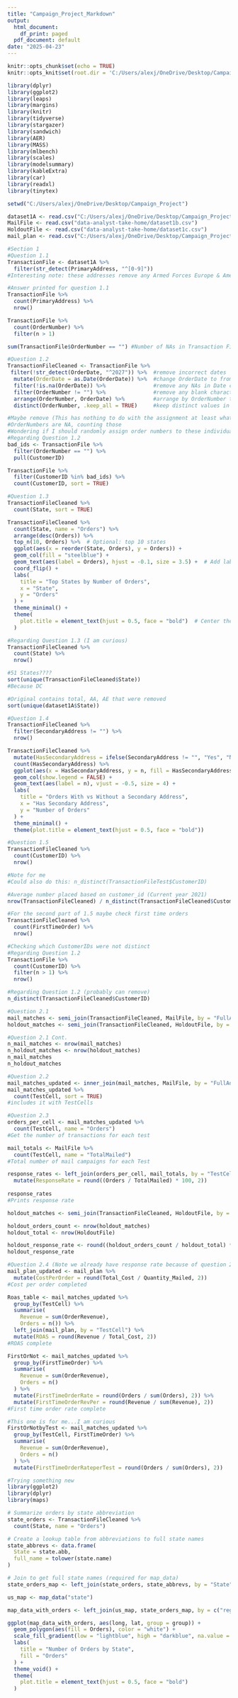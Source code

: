 ```yaml
---
title: "Campaign_Project_Markdown"
output:
  html_document:
    df_print: paged
  pdf_document: default
date: "2025-04-23"
---
```


```r
knitr::opts_chunk$set(echo = TRUE)
knitr::opts_knit$set(root.dir = 'C:/Users/alexj/OneDrive/Desktop/Campaign_Project')
```

```r
library(dplyr)
library(ggplot2)
library(leaps)
library(margins)
library(knitr)
library(tidyverse)
library(stargazer)
library(sandwich)
library(AER)
library(MASS)
library(mlbench)
library(scales)
library(modelsummary)
library(kableExtra)
library(car)
library(readxl)
library(tinytex)
```

```r
setwd("C:/Users/alexj/OneDrive/Desktop/Campaign_Project")
```

```r
dataset1A <- read.csv("C:/Users/alexj/OneDrive/Desktop/Campaign_Project/data-analyst-take-home/dataset1a.csv")
MailFile <- read.csv("data-analyst-take-home/dataset1b.csv")
HoldoutFile <- read.csv("data-analyst-take-home/dataset1c.csv")
mail_plan <- read.csv("C:/Users/alexj/OneDrive/Desktop/Campaign_Project/data-analyst-take-home/mail_plan.csv")
```

```r
#Section 1
#Question 1.1
TransactionFile <- dataset1A %>% 
  filter(str_detect(PrimaryAddress, "^[0-9]"))
#Interesting note: these addresses remove any Armed Forces Europe & Americas (AE & AA)
```

```r
#Answer printed for question 1.1
TransactionFile %>% 
  count(PrimaryAddress) %>% 
  nrow()
```


```r
TransactionFile %>%
  count(OrderNumber) %>% 
  filter(n > 1)
```

```r
sum(TransactionFile$OrderNumber == "") #Number of NAs in Transaction File; Order Number Column
```


```r
#Question 1.2
TransactionFileCleaned <- TransactionFile %>% 
 filter(!str_detect(OrderDate, "^2027")) %>%  #remove incorrect dates
  mutate(OrderDate = as.Date(OrderDate)) %>%  #change OrderDate to from character to Date
  filter(!is.na(OrderDate)) %>%               #remove any NAs in Date column
  filter(OrderNumber != "") %>%               #remove any blank characters in OrderNumber column
  arrange(OrderNumber, OrderDate) %>%         #arrange by OrderNumber then Orderdate
  distinct(OrderNumber, .keep_all = TRUE)     #keep distinct values in OrderNumber that occured first
```



```r
#Maybe remove (This has nothing to do with the assignment at least what the question is asking)
#OrderNumbers are NA, counting those
#Wondering if I should randomly assign order numbers to these individuals
#Regarding Question 1.2
bad_ids <- TransactionFile %>%
  filter(OrderNumber == "") %>%
  pull(CustomerID)

TransactionFile %>%
  filter(CustomerID %in% bad_ids) %>%
  count(CustomerID, sort = TRUE)

```

```r
#Question 1.3
TransactionFileCleaned %>% 
  count(State, sort = TRUE)
```

```r
TransactionFileCleaned %>%
  count(State, name = "Orders") %>%
  arrange(desc(Orders)) %>%
  top_n(10, Orders) %>%  # Optional: top 10 states
  ggplot(aes(x = reorder(State, Orders), y = Orders)) +
  geom_col(fill = "steelblue") +
  geom_text(aes(label = Orders), hjust = -0.1, size = 3.5) +  # Add labels on bars
  coord_flip() +
  labs(
    title = "Top States by Number of Orders",
    x = "State",
    y = "Orders"
  ) +
  theme_minimal() +
  theme(
    plot.title = element_text(hjust = 0.5, face = "bold")  # Center the title
  )
```


```r
#Regarding Question 1.3 (I am curious)
TransactionFileCleaned %>%
  count(State) %>%
  nrow()

```
```r
#51 States???? 
sort(unique(TransactionFileCleaned$State))
#Because DC
```


```r
#Original contains total, AA, AE that were removed
sort(unique(dataset1A$State))
```


```r
#Question 1.4
TransactionFileCleaned %>%
  filter(SecondaryAddress != "") %>%
  nrow()
```

```r
TransactionFileCleaned %>%
  mutate(HasSecondaryAddress = ifelse(SecondaryAddress != "", "Yes", "No")) %>%
  count(HasSecondaryAddress) %>%
  ggplot(aes(x = HasSecondaryAddress, y = n, fill = HasSecondaryAddress)) +
  geom_col(show.legend = FALSE) +
  geom_text(aes(label = n), vjust = -0.5, size = 4) +
  labs(
    title = "Orders With vs Without a Secondary Address",
    x = "Has Secondary Address",
    y = "Number of Orders"
  ) +
  theme_minimal() +
  theme(plot.title = element_text(hjust = 0.5, face = "bold"))
```



```r
#Question 1.5
TransactionFileCleaned %>% 
  count(CustomerID) %>% 
  nrow()

#Note for me
#Could also do this: n_distinct(TransactionFileTest$CustomerID)
```
```r
#Average number placed based on customer_id (Current year 2021)
nrow(TransactionFileCleaned) / n_distinct(TransactionFileCleaned$CustomerID)
```
```r
#For the second part of 1.5 maybe check first time orders
TransactionFileCleaned %>% 
  count(FirstTimeOrder) %>% 
  nrow()
```

```r
#Checking which CustomerIDs were not distinct
#Regarding Question 1.2
TransactionFile %>%
  count(CustomerID) %>%
  filter(n > 1) %>% 
  nrow()
```


```r
#Regarding Question 1.2 (probably can remove)
n_distinct(TransactionFileCleaned$CustomerID)
```
```r
#Question 2.1
mail_matches <- semi_join(TransactionFileCleaned, MailFile, by = "FullAddress")
holdout_matches <- semi_join(TransactionFileCleaned, HoldoutFile, by = "FullAddress")
```

```r
#Question 2.1 Cont.
n_mail_matches <- nrow(mail_matches)
n_holdout_matches <- nrow(holdout_matches)
n_mail_matches
n_holdout_matches
```
```r
#Question 2.2
mail_matches_updated <- inner_join(mail_matches, MailFile, by = "FullAddress")
mail_matches_updated %>%
  count(TestCell, sort = TRUE)
#includes it with TestCells
```

```r
#Question 2.3
orders_per_cell <- mail_matches_updated %>%
  count(TestCell, name = "Orders")
#Get the number of transactions for each test
```

```r
mail_totals <- MailFile %>%
  count(TestCell, name = "TotalMailed")
#Total number of mail campaigns for each Test
```

```r
response_rates <- left_join(orders_per_cell, mail_totals, by = "TestCell") %>%
  mutate(ResponseRate = round((Orders / TotalMailed) * 100, 2))
  
response_rates
#Prints response rate
```

```r
holdout_matches <- semi_join(TransactionFileCleaned, HoldoutFile, by = "FullAddress")
```

```r
holdout_orders_count <- nrow(holdout_matches)
holdout_total <- nrow(HoldoutFile)

holdout_response_rate <- round((holdout_orders_count / holdout_total) * 100, 2)
holdout_response_rate
```
```r
#Question 2.4 (Note we already have response rate because of question 2.3)
mail_plan_updated <- mail_plan %>% 
  mutate(CostPerOrder = round(Total_Cost / Quantity_Mailed, 2))
#Cost per order completed
```

```r
Roas_table <- mail_matches_updated %>% 
  group_by(TestCell) %>% 
  summarise(
    Revenue = sum(OrderRevenue),
    Orders = n()) %>% 
  left_join(mail_plan, by = "TestCell") %>% 
  mutate(ROAS = round(Revenue / Total_Cost, 2))
#ROAS complete
```

```r
FirstOrNot <- mail_matches_updated %>% 
  group_by(FirstTimeOrder) %>% 
  summarise(
    Revenue = sum(OrderRevenue),
    Orders = n()
  ) %>% 
  mutate(FirstTimeOrderRate = round(Orders / sum(Orders), 2)) %>% 
  mutate(FirstTimeOrderRevPer = round(Revenue / sum(Revenue), 2))
#First time order rate complete
```

```r
#This one is for me...I am curious
FirstOrNotbyTest <- mail_matches_updated %>% 
  group_by(TestCell, FirstTimeOrder) %>% 
  summarise(
    Revenue = sum(OrderRevenue),
    Orders = n()
  ) %>% 
  mutate(FirstTimeOrderRateperTest = round(Orders / sum(Orders), 2))
```
```r
#Trying something new
library(ggplot2)
library(dplyr)
library(maps)

```
```r
# Summarize orders by state abbreviation
state_orders <- TransactionFileCleaned %>%
  count(State, name = "Orders")

# Create a lookup table from abbreviations to full state names
state_abbrevs <- data.frame(
  State = state.abb,
  full_name = tolower(state.name)
)

# Join to get full state names (required for map_data)
state_orders_map <- left_join(state_orders, state_abbrevs, by = "State")

```


```r
us_map <- map_data("state")

map_data_with_orders <- left_join(us_map, state_orders_map, by = c("region" = "full_name"))

```

```r
ggplot(map_data_with_orders, aes(long, lat, group = group)) +
  geom_polygon(aes(fill = Orders), color = "white") +
  scale_fill_gradient(low = "lightblue", high = "darkblue", na.value = "gray90") +
  labs(
    title = "Number of Orders by State",
    fill = "Orders"
  ) +
  theme_void() +
  theme(
    plot.title = element_text(hjust = 0.5, face = "bold")
  )

```


